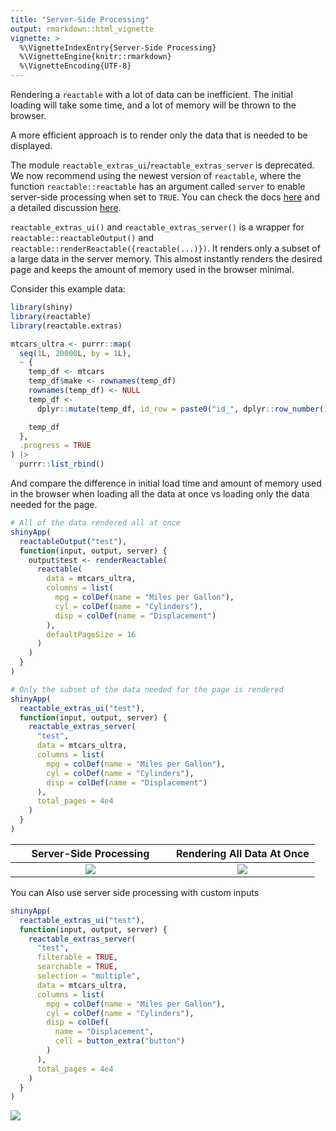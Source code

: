 ```yaml
---
title: "Server-Side Processing"
output: rmarkdown::html_vignette
vignette: >
  %\VignetteIndexEntry{Server-Side Processing}
  %\VignetteEngine{knitr::rmarkdown}
  %\VignetteEncoding{UTF-8}
---
```


Rendering a `reactable` with a lot of data can be inefficient. The initial loading will take some time, and a lot of memory will be thrown to the browser.

A more efficient approach is to render only the data that is needed to be displayed.

<p class="alert alert-warning">
The module `reactable_extras_ui`/`reactable_extras_server` is deprecated. We now recommend using the newest version of `reactable`, where the function `reactable::reactable` has an argument called `server` to enable server-side processing when set to `TRUE`. You can check the docs [here](https://glin.github.io/reactable/reference/reactable.html) and a detailed discussion [here](https://github.com/glin/reactable/issues/22#issuecomment-1475649659).
</p>


`reactable_extras_ui()` and `reactable_extras_server()` is a wrapper for `reactable::reactableOutput()` and `reactable::renderReactable({reactable(...)})`. It renders only a subset of a large data in the server memory. This almost instantly renders the desired page and keeps the amount of memory used in the browser minimal.

Consider this example data:

``` r
library(shiny)
library(reactable)
library(reactable.extras)

mtcars_ultra <- purrr::map(
  seq(1L, 20000L, by = 1L),
  ~ {
    temp_df <- mtcars
    temp_df$make <- rownames(temp_df)
    rownames(temp_df) <- NULL
    temp_df <-
      dplyr::mutate(temp_df, id_row = paste0("id_", dplyr::row_number(), "_", .x))

    temp_df
  },
  .progress = TRUE
) |>
  purrr::list_rbind()
```

And compare the difference in initial load time and amount of memory used in the browser when loading all the data at once vs loading only the data needed for the page.

``` r
# All of the data rendered all at once
shinyApp(
  reactableOutput("test"),
  function(input, output, server) {
    output$test <- renderReactable(
      reactable(
        data = mtcars_ultra,
        columns = list(
          mpg = colDef(name = "Miles per Gallon"),
          cyl = colDef(name = "Cylinders"),
          disp = colDef(name = "Displacement")
        ),
        defaultPageSize = 16
      )
    )
  }
)

# Only the subset of the data needed for the page is rendered
shinyApp(
  reactable_extras_ui("test"),
  function(input, output, server) {
    reactable_extras_server(
      "test",
      data = mtcars_ultra,
      columns = list(
        mpg = colDef(name = "Miles per Gallon"),
        cyl = colDef(name = "Cylinders"),
        disp = colDef(name = "Displacement")
      ),
      total_pages = 4e4
    )
  }
)
```

|         Server-Side Processing         |     Rendering All Data At Once     |
|:--------------------------------------:|:----------------------------------:|
| ![](images/server-side-processing.gif) | ![](images/full-data-rendered.gif) |

You can Also use server side processing with custom inputs

``` r
shinyApp(
  reactable_extras_ui("test"),
  function(input, output, server) {
    reactable_extras_server(
      "test",
      filterable = TRUE,
      searchable = TRUE,
      selection = "multiple",
      data = mtcars_ultra,
      columns = list(
        mpg = colDef(name = "Miles per Gallon"),
        cyl = colDef(name = "Cylinders"),
        disp = colDef(
          name = "Displacement",
          cell = button_extra("button")
        )
      ),
      total_pages = 4e4
    )
  }
)
```

![](images/ssr_custom_inputs.JPG)
